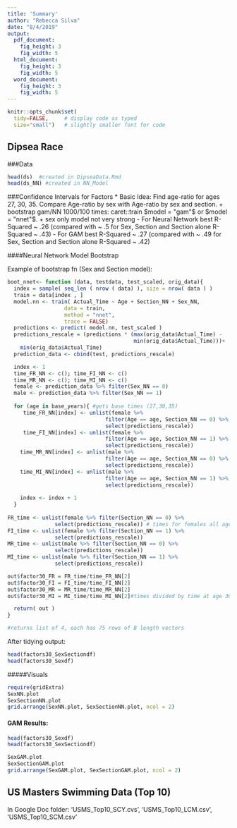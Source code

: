 ```yaml
---
title: 'Summary'
author: "Rebecca Silva"
date: "8/4/2019"
output: 
  pdf_document:
    fig_height: 3
    fig_width: 5
  html_document:
    fig_height: 3
    fig_width: 5
  word_document:
    fig_height: 3
    fig_width: 5
---
```


```r
knitr::opts_chunk$set(
  tidy=FALSE,     # display code as typed
  size="small")   # slightly smaller font for code
```

## Dipsea Race 

###Data 
```r
head(ds)  #created in DipseaData.Rmd
head(ds_NN) #created in NN_Model
```

###Confidence Intervals for Factors
* Basic Idea: Find age-ratio for ages 27, 30, 35. Compare Age-ratio by sex with Age-ratio by sex and section. 
 + bootstrap gam/NN 1000/100 times: caret::train $model = "gam"$ or $model = "nnet"$.
 + sex only model not very strong 
  - For Neural Network best R-Squared ~ .26 (compared with ~ .5 for Sex, Section and Section alone R-Squared ~ .43) 
  - For GAM best R-Squared ~ .27 (compared with ~ .49 for Sex, Section and Section alone R-Squared ~ .42) 
  
####Neural Network Model Bootstrap 

Example of bootstrap fn (Sex and Section model): 
```r
boot_nnet<- function (data, testdata, test_scaled, orig_data){
  index = sample( seq_len ( nrow ( data) ), size = nrow( data ) ) 
  train = data[index , ]
  model.nn <- train( Actual_Time ~ Age + Section_NN + Sex_NN,
                  data = train,
                  method = "nnet",
                  trace = FALSE)
  predictions <- predict( model.nn, test_scaled )
  predictions_rescale = (predictions * (max(orig_data$Actual_Time) - 
                                        min(orig_data$Actual_Time)))+ 
    min(orig_data$Actual_Time)
  prediction_data <- cbind(test, predictions_rescale)  

  index <- 1
  time_FR_NN <- c(); time_FI_NN <- c()
  time_MR_NN <- c(); time_MI_NN <- c()
  female <- prediction_data %>% filter(Sex_NN == 0) 
  male <- prediction_data %>% filter(Sex_NN == 1) 
  
  for (age in base_years){ #gets base times (27,30,35)
     time_FR_NN[index] <- unlist(female %>% 
                               filter(Age == age, Section_NN == 0) %>% 
                               select(predictions_rescale))
     time_FI_NN[index] <- unlist(female %>% 
                               filter(Age == age, Section_NN == 1) %>% 
                               select(predictions_rescale))
    time_MR_NN[index] <- unlist(male %>% 
                               filter(Age == age, Section_NN == 0) %>% 
                               select(predictions_rescale))
    time_MI_NN[index] <- unlist(male %>% 
                               filter(Age == age, Section_NN == 1) %>% 
                               select(predictions_rescale))
    
    index <- index + 1
  }
  
FR_time <- unlist(female %>% filter(Section_NN == 0) %>% 
               select(predictions_rescale)) # times for females all ages 
FI_time <- unlist(female %>% filter(Section_NN == 1) %>% 
               select(predictions_rescale))
MR_time <- unlist(male %>% filter(Section_NN == 0) %>% 
               select(predictions_rescale))
MI_time <- unlist(male %>% filter(Section_NN == 1) %>% 
               select(predictions_rescale))

out$factor30_FR = FR_time/time_FR_NN[2]
out$factor30_FI = FI_time/time_FI_NN[2]
out$factor30_MR = MR_time/time_MR_NN[2]
out$factor30_MI = MI_time/time_MI_NN[2]#times divided by time at age 30 

  return( out )
}

#returns list of 4, each has 75 rows of B length vectors
```

After tidying output:
```r
head(factors30_SexSectiondf)
head(factors30_Sexdf)
```


#####Visuals
```r
require(gridExtra)
SexNN.plot
SexSectionNN.plot
grid.arrange(SexNN.plot, SexSectionNN.plot, ncol = 2)
```

#### GAM Results: 
```r
head(factors30_Sexdf)
head(factors30_SexSectiondf)
```

```r
SexGAM.plot
SexSectionGAM.plot
grid.arrange(SexGAM.plot, SexSectionGAM.plot, ncol = 2)
```


## US Masters Swimming Data (Top 10)

In Google Doc folder: 'USMS_Top10_SCY.cvs', 'USMS_Top10_LCM.csv', 'USMS_Top10_SCM.csv'




